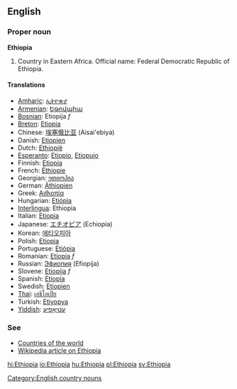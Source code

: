 ==English==

===Proper noun===
'''Ethiopia'''
{{wikipedia}}
# Country in Eastern Africa. Official name: Federal Democratic Republic of Ethiopia.
====Translations====
*[[Amharic]]: [[ኢትዮጵያ]]
*[[Armenian]]: [[Եթովպիա]]
*[[Bosnian]]: Etiopija ''f''
*[[Breton]]: [[Etiopia]]
*Chinese: [[埃塞俄比亚]] (Aisai'ebiya)
*Danish: [[Etiopien]]
*Dutch: [[Ethiopië]]
*[[Esperanto]]: [[Etiopio]], [[Etiopujo]]
*Finnish: [[Etiopia]]
*French: [[Éthiopie]]
*Georgian: [[ეთიოპია]]
*German: [[Äthiopien]]
*Greek: [[Αιθιοπία]]
*Hungarian: [[Etiópia]]
*[[Interlingua]]: Ethiopia
*Italian: [[Etiopia]]
*Japanese: [[エチオピア]] (Echiopia)
*Korean: [[에티오피아]]
*Polish: [[Etiopia]]
*Portuguese: [[Etiópia]]
*Romanian: [[Etiopia]] ''f''
*Russian: [[Эфиопия]] (Efiopija)
*Slovene: [[Etiopija]] ''f''
*Spanish: [[Etiopía]]
*Swedish: [[Etiopien]]
*[[Thai]]: [[เอธิโอเปีย]]
*Turkish: [[Etiyopya]]
*[[Yiddish]]: [[עטיאָפיע]]

===See===
*[[Countries of the world]]
*[[w:Ethiopia|Wikipedia article on Ethiopia]]
[[Category:English country nouns]]

[[hi:Ethiopia]]
[[io:Ethiopia]]
[[hu:Ethiopia]]
[[pl:Ethiopia]]
[[sv:Ethiopia]]
